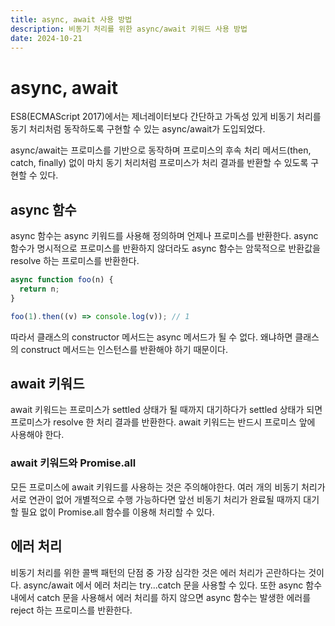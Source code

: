 ```yaml
---
title: async, await 사용 방법
description: 비동기 처리를 위한 async/await 키워드 사용 방법
date: 2024-10-21
---
```


# async, await

ES8(ECMAScript 2017)에서는 제너레이터보다 간단하고 가독성 있게 비동기 처리를 동기 처리처럼 동작하도록
구현할 수 있는 async/await가 도입되었다.

async/await는 프로미스를 기반으로 동작하며 프로미스의 후속 처리 메서드(then, catch, finally) 없이
마치 동기 처리처럼 프로미스가 처리 결과를 반환할 수 있도록 구현할 수 있다.

## async 함수

async 함수는 async 키워드를 사용해 정의하며 언제나 프로미스를 반환한다. async 함수가 명시적으로
프로미스를 반환하지 않더라도 async 함수는 암묵적으로 반환값을 resolve 하는 프로미스를 반환한다.

```javascript
async function foo(n) {
  return n;
}

foo(1).then((v) => console.log(v)); // 1
```

따라서 클래스의 constructor 메서드는 async 메서드가 될 수 없다. 왜냐하면 클래스의 construct 메서드는
인스턴스를 반환해야 하기 때문이다.

## await 키워드

await 키워드는 프로미스가 settled 상태가 될 때까지 대기하다가 settled 상태가 되면 프로미스가 resolve 한
처리 결과를 반환한다. await 키워드는 반드시 프로미스 앞에 사용해야 한다.

### await 키워드와 Promise.all

모든 프로미스에 await 키워드를 사용하는 것은 주의해야한다. 여러 개의 비동기 처리가 서로 연관이 없어
개별적으로 수행 가능하다면 앞선 비동기 처리가 완료될 때까지 대기할 필요 없이 Promise.all 함수를 이용해
처리할 수 있다.

## 에러 처리

비동기 처리를 위한 콜백 패턴의 단점 중 가장 심각한 것은 에러 처리가 곤란하다는 것이다.
async/await 에서 에러 처리는 try...catch 문을 사용할 수 있다. 또한 async 함수 내에서 catch 문을 사용해서
에러 처리를 하지 않으면 async 함수는 발생한 에러를 reject 하는 프로미스를 반환한다.
